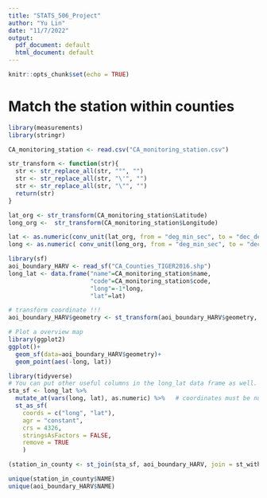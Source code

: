 ```yaml
---
title: "STATS_506_Project"
author: "Yu Lin"
date: "11/7/2022"
output:
  pdf_document: default
  html_document: default
---
```


```r
knitr::opts_chunk$set(echo = TRUE)
```



# Match the station within counties
```r
library(measurements)
library(stringr)

CA_monitoring_station <- read.csv("CA_monitoring_station.csv")

str_transform <- function(str){
  str <- str_replace_all(str, "°", "")
  str <- str_replace_all(str, "\'", "")
  str <- str_replace_all(str, "\"", "")
  return(str)
}

lat_org <- str_transform(CA_monitoring_station$Latitude)
long_org <-  str_transform(CA_monitoring_station$Longitude)

lat <- as.numeric(conv_unit(lat_org, from = "deg_min_sec", to = "dec_deg"))
long <- as.numeric( conv_unit(long_org, from = "deg_min_sec", to = "dec_deg"))
```


```r
library(sf)
aoi_boundary_HARV <- read_sf("CA_Counties_TIGER2016.shp")
long_lat <- data.frame("name"=CA_monitoring_station$name,
                       "code"=CA_monitoring_station$code,
                       "long"=-1*long,
                       "lat"=lat)

# transform coordinate !!!
aoi_boundary_HARV$geometry <- st_transform(aoi_boundary_HARV$geometry, 4326)
```

```r
# Plot a overview map
library(ggplot2)
ggplot()+
  geom_sf(data=aoi_boundary_HARV$geometry)+
  geom_point(aes(-long, lat))
```

```r
library(tidyverse)
# You can put other useful columns in the long_lat data frame as well.
sta_sf <- long_lat %>%
  mutate_at(vars(long, lat), as.numeric) %>%   # coordinates must be numeric
  st_as_sf(
    coords = c("long", "lat"),
    agr = "constant",
    crs = 4326,
    stringsAsFactors = FALSE,
    remove = TRUE
    )

(station_in_county <- st_join(sta_sf, aoi_boundary_HARV, join = st_within))
```

```r
unique(station_in_county$NAME)
unique(aoi_boundary_HARV$NAME)
```


